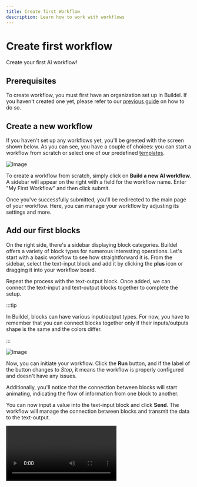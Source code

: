 ```yaml
---
title: Create first Workflow
description: Learn how to work with workflows
---
```



# Create first workflow

Create your first AI workflow!

## Prerequisites

To create workflow, you must first have an organization set up in Buildel. If you haven't created one yet, please refer to our [previous guide](01-first-organization.mdx) on how to do so.

## Create a new workflow

If you haven't set up any workflows yet, you'll be greeted with the screen shown below. As you can see, you have a couple of choices: you can start a workflow from scratch or select one of our predefined [templates](/docs/category/templates).

![Image](/mdx-assets/guides/create-first-workflow/workflow-list.webp)

To create a workflow from scratch, simply click on **Build a new AI workflow**. A sidebar will appear on the right with a field for the workflow name. Enter "My First Workflow" and then click submit.

Once you've successfully submitted, you'll be redirected to the main page of your workflow. Here, you can manage your workflow by adjusting its settings and more.

## Add our first blocks

On the right side, there's a sidebar displaying block categories. Buildel offers a variety of block types for numerous interesting operations.
Let's start with a basic workflow to see how straightforward it is. From the sidebar, select the text-input block and add it by clicking the **plus** icon or dragging it into your workflow board.

Repeat the process with the text-output block. Once added, we can connect the text-input and text-output blocks together to complete the setup.

:::tip

In Buildel, blocks can have various input/output types. For now, you have to remember that you can connect blocks together only if their inputs/outputs shape is the same and the colors differ.

:::


![Image](/mdx-assets/guides/create-first-workflow/add-input-output.webp)

Now, you can initiate your workflow. Click the **Run** button, and if the label of the button changes to *Stop*, it means the workflow is properly configured and doesn't have any issues.

Additionally, you'll notice that the connection between blocks will start animating, indicating the flow of information from one block to another.

You can now input a value into the text-input block and click **Send**. The workflow will manage the connection between blocks and transmit the data to the text-output.

<Video type="video/webm"  src="/mdx-assets/guides/create-first-workflow/run-simple-workflow.webm"/>


Cool, right? You might think it's neat to see the blocks in action, but nothing extraordinary happened here. And you'd be right...

Let's change that and add some AI magic to our first workflow...


## Add LLM to our workflow!

Find the chat block in the sidebar and add it between the two blocks you've already placed. You might notice the chat block has more input/output types, but we'll delve into that later.

![Image](/mdx-assets/guides/create-first-workflow/llm-block.webp)

If you try to run the workflow immediately, you'll encounter an error message in the top-right corner indicating that the workflow has errors and cannot be run.
This is accurate. As you'll observe, the chat block has several errors that need to be resolved before we can proceed...

To do so, click on the gear icon on the chat block. This action will open the sidebar with the block's configuration options.


:::note

There is a lot of options that might seem overwhelming at first. For now, let's concentrate only on the essential settings that are crucial for getting the workflow working.

:::

<Video type="video/webm" src="/mdx-assets/guides/create-first-workflow/configure-llm.webm"/>

The first step we took was to add the API Key. Since we're using the OpenAI model, specifically **GPT-3.5 Turbo Preview**, we needed to add our OpenAI API Key to Buildel and select it in this configuration.

:::tip

In Buildel, you can easily switch between LLM models from different providers. The only requirement is to provide the API Key obtained from the chosen provider.

:::

Next, we filled out the **System Message**, which you can consider for now as instructions for the Chat. It tells the Chat how to react or interpret user prompts.

Lastly, we have the **Prompt Template**. In this section, you can either type your questions directly to the chat or, like we demonstrated in the video, choose from the text inputs connected to the chat.
The editor will suggest available inputs as you start typing.


:::note

Take note that the format for providing input to the chat prompt template is simply the name of the block followed by the name of the output, like this: *name_of_the_block:name_of_the_output*.

:::
:::tip

Try to remove the connection between text-input and chat block. The color in the prompt-template editor will change to red if the chat block does not have that input connected.

:::

## Try it out!

Now, let's go ahead and run our workflow.

<Video type="video/webm" src="/mdx-assets/guides/create-first-workflow/run-llm-workflow.webm"/>

Cool, right? With just a few clicks, you've created your first fully working AI assistant that can now be [used](/docs/interfaces/intro.mdx) in your applications. I encourage you to play around with the configuration and see how the chat functions.



